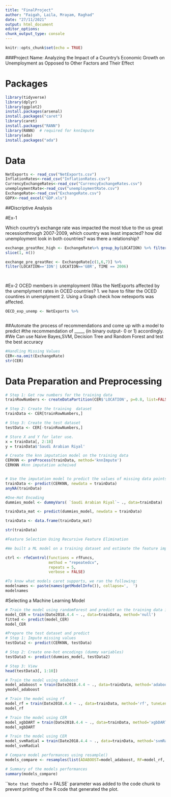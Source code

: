 ```yaml
---
title: "FinalProject"
author: "Faigah, Laila, Mrayam, Raghad"
date: "27/11/2021"
output: html_document
editor_options: 
chunk_output_type: console
---
```


```r
knitr::opts_chunk$set(echo = TRUE)
```
###Project Name: Analyzing the Impact of a Country’s Economic Growth on Unemployment as Opposed to Other Factors and Their Effect

# Packages

```r
library(tidyverse)
library(dplyr)
library(ggplot2)
install.packages(arsenal)
install.packages("caret")
library(caret)
install.packages("RANN")
library(RANN)  # required for knnImpute
library(ada)
install.packages("ada")
```

# Data

```r
NetExports <- read_csv("NetExports.csv")
InflationRates<-read_csv("InflationRates.csv")
CurrencyExchangeRates<-read_csv("CurrencyExchangeRates.csv")
unemploymentRate<-read_csv("unemploymentRate.csv")
ExchangeRate<-read_csv("ExchangeRate.csv")
GDPX<-read_excel("GDP.xls")
```

##Discriptive Analysis

#Ex-1

Which country's exchange rate was impacted the most tdue to the us great recessionthrough 2007-2009, which country was least impacted? how did unemployment look in both countries? was there a relationship?

```r
exchange_greatRec_high <- ExchangeRate%>% group_by(LOCATION) %>% filter(TIME==2009)%>% summarize(max=max(Value)) %>% arrange(desc(max)) %>%
slice(1, n()) 

exchange_pre_greatRec <- ExchangeRate[c(1,6,7)] %>% 
filter(LOCATION=='IDN'| LOCATION=='GBR', TIME == 2006)

  
```

#Ex-2 OCED members in unemployment (Was the NetExports affected by the unemplyment rates in OCED countries? 1. we have to filter the OCED countires in unemplyment 2. Using a Graph check how netexports was affected.

```r

OECD_exp_unemp <- NetExports %>% 



```

##Automate the process of recommendations and come up with a model to predict 
#the recommendation of _____ (in binary output- 0 or 1) accordingly.
#We Can use Naive Bayes,SVM, Decision Tree and Random Forest and test the best accuracy

```r

#Handling Missing Values
CER<-na.omit(ExchangeRate)
str(CER)
```

# Data Preparation and Preprocessing

```r
# Step 1: Get row numbers for the training data
trainRowNumbers <- createDataPartition(CER$'LOCATION', p=0.8, list=FALSE)

# Step 2: Create the training  dataset
trainData <- CER[trainRowNumbers,]

# Step 3: Create the test dataset
testData <- CER[-trainRowNumbers,]

# Store X and Y for later use.
x = trainData[, 2:18]
y = trainData$'Saudi Arabian Riyal'

# Create the knn imputation model on the training data
CERKNN <- preProcess(trainData, method='knnImpute')
CERKNN #knn imputation acheived 


# Use the imputation model to predict the values of missing data points
trainData <- predict(CERKNN, newdata = trainData)
anyNA(trainData)

#One-Hot Encoding 
dummies_model <- dummyVars( `Saudi Arabian Riyal`~ ., data=trainData)

trainData_mat <- predict(dummies_model, newdata = trainData)

trainData <- data.frame(trainData_mat)

str(trainData)

#Feature Selection Using Recursive Feature Elimination 

#We built a ML model on a training dataset and estimate the feature importance on the test dataset while keeping priority to the most important variables, iterate through by building models of given subset sizes, that is, subgroups of most important predictors determined from step 1. Ranking of the predictors is recalculated in each iteration and show the model performances are compared across different subset sizes to arrive at the optimal number and list of final predictors.

ctrl <- rfeControl(functions = rfFuncs,
                   method = "repeatedcv",
                   repeats = 5,
                   verbose = FALSE)

#To know what models caret supports, we ran the following:
modelnames <- paste(names(getModelInfo()), collapse=',  ')
modelnames
```


#Selecting a Machine Learning Model

```r

# Train the model using randomForest and predict on the training data itself.
model_CER = train(Date2018.4.4 ~ ., data=trainData, method='null')
fitted <- predict(model_CER)
model_CER

#Prepare the test dataset and predict
# Step 1: Impute missing values 
testData2 <- predict(CERKNN, testData)  

# Step 2: Create one-hot encodings (dummy variables)
testData3 <- predict(dummies_model, testData2)

# Step 3: View
head(testData3[, 1:10])

# Train the model using adaboost
model_adaboost = train(Date2018.4.4 ~ ., data=trainData, method='adaboost', tuneLength=2, trControl = fitControl)
ymodel_adaboost

# Train the model using rf
model_rf = train(Date2018.4.4 ~ ., data=trainData, method='rf', tuneLength=5, trControl = fitControl)
model_rf

# Train the model using CER
model_xgbDART = train(Date2018.4.4 ~ ., data=trainData, method='xgbDART', tuneLength=5, trControl = fitControl, verbose=F)
model_xgbDART

# Train the model using CER
model_svmRadial = train(Date2018.4.4 ~ ., data=trainData, method='svmRadial', tuneLength=15, trControl = fitControl)
model_svmRadial

# Compare model performances using resample()
models_compare <- resamples(list(ADABOOST=model_adaboost, RF=model_rf, XGBDART=model_xgbDART, MARS=model_mars3, SVM=model_svmRadial))

# Summary of the models performances
summary(models_compare)

```

```
Note that the `echo = FALSE` parameter was added to the code chunk to prevent printing of the R code that generated the plot.


